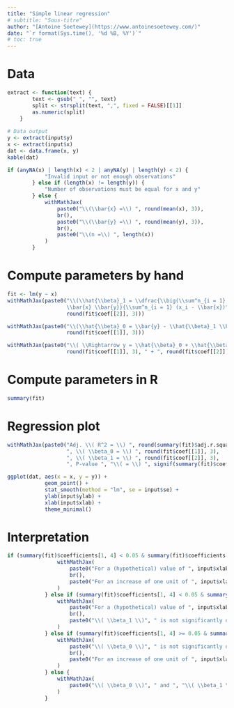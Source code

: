```yaml
---
title: "Simple linear regression"
# subtitle: "Sous-titre"
author: "[Antoine Soetewey](https://www.antoinesoetewey.com/)"
date: "`r format(Sys.time(), '%d %B, %Y')`"
# toc: true
---
```


# Data

```r
extract <- function(text) {
        text <- gsub(" ", "", text)
        split <- strsplit(text, ",", fixed = FALSE)[[1]]
        as.numeric(split)
    }
    
# Data output
y <- extract(input$y)
x <- extract(input$x)
dat <- data.frame(x, y)
kable(dat)

if (anyNA(x) | length(x) < 2 | anyNA(y) | length(y) < 2) {
            "Invalid input or not enough observations"
        } else if (length(x) != length(y)) {
            "Number of observations must be equal for x and y"
        } else {
            withMathJax(
                paste0("\\(\\bar{x} =\\) ", round(mean(x), 3)),
                br(),
                paste0("\\(\\bar{y} =\\) ", round(mean(y), 3)),
                br(),
                paste0("\\(n =\\) ", length(x))
            )
        }
```

# Compute parameters by hand

```r
fit <- lm(y ~ x)
withMathJax(paste0("\\(\\hat{\\beta}_1 = \\dfrac{\\big(\\sum^n_{i = 1} x_i y_i \\big) - n
                   \\bar{x} \\bar{y}}{\\sum^n_{i = 1} (x_i - \\bar{x})^2} = \\) ",
                   round(fit$coef[[2]], 3)))
```

```r
withMathJax(paste0("\\(\\hat{\\beta}_0 = \\bar{y} - \\hat{\\beta}_1 \\bar{x} = \\) ",
                   round(fit$coef[[1]], 3)))
```

```r
withMathJax(paste0("\\( \\Rightarrow y = \\hat{\\beta}_0 + \\hat{\\beta}_1 x = \\) ",
                   round(fit$coef[[1]], 3), " + ", round(fit$coef[[2]], 3), "\\( x \\)"))
```

# Compute parameters in R

```r
summary(fit)
```

# Regression plot

```r
withMathJax(paste0("Adj. \\( R^2 = \\) ", round(summary(fit)$adj.r.squared, 3),
                   ", \\( \\beta_0 = \\) ", round(fit$coef[[1]], 3),
                   ", \\( \\beta_1 = \\) ", round(fit$coef[[2]], 3),
                   ", P-value ", "\\( = \\) ", signif(summary(fit)$coef[2,4], 3)))
```

```r
ggplot(dat, aes(x = x, y = y)) +
            geom_point() +
            stat_smooth(method = "lm", se = input$se) +
            ylab(input$ylab) +
            xlab(input$xlab) +
            theme_minimal()
```

# Interpretation

```r
if (summary(fit)$coefficients[1, 4] < 0.05 & summary(fit)$coefficients[2, 4] < 0.05) {
                withMathJax(
                    paste0("For a (hypothetical) value of ", input$xlab, " = 0, the mean of ", input$ylab, " = ", round(fit$coef[[1]], 3), "."),
                    br(),
                    paste0("For an increase of one unit of ", input$xlab, ", the mean of ", input$ylab, ifelse(round(fit$coef[[2]], 3) >= 0, " increases by ", " decreases by "), abs(round(fit$coef[[2]], 3)), ifelse(abs(round(fit$coef[[2]], 3)) >= 2, " units", " unit"), ".")
                )
            } else if (summary(fit)$coefficients[1, 4] < 0.05 & summary(fit)$coefficients[2, 4] >= 0.05) {
                withMathJax(
                    paste0("For a (hypothetical) value of ", input$xlab, " = 0, the mean of ", input$ylab, " = ", round(fit$coef[[1]], 3), "."),
                    br(),
                    paste0("\\( \\beta_1 \\)", " is not significantly different from 0 (p-value = ", round(summary(fit)$coefficients[2, 4], 3), ") so there is no significant relationship between ", input$xlab, " and ", input$ylab, ".")
                )
            } else if (summary(fit)$coefficients[1, 4] >= 0.05 & summary(fit)$coefficients[2, 4] < 0.05) {
                withMathJax(
                    paste0("\\( \\beta_0 \\)", " is not significantly different from 0 (p-value = ", round(summary(fit)$coefficients[1, 4], 3), ") so when ", input$xlab, " = 0, the mean of ", input$ylab, " is not significantly different from 0."),
                    br(),
                    paste0("For an increase of one unit of ", input$xlab, ", the mean of ", input$ylab, ifelse(round(fit$coef[[2]], 3) >= 0, " increases by ", " decreases by "), abs(round(fit$coef[[2]], 3)), ifelse(abs(round(fit$coef[[2]], 3)) >= 2, " units", " unit"), ".")
                )
            } else {
                withMathJax(
                    paste0("\\( \\beta_0 \\)", " and ", "\\( \\beta_1 \\)", " are not significantly different from 0 (p-values = ", round(summary(fit)$coefficients[1, 4], 3), " and ", round(summary(fit)$coefficients[2, 4], 3), ", respectively) so the mean of ", input$ylab, " is not significantly different from 0.")
                )
            }
```

